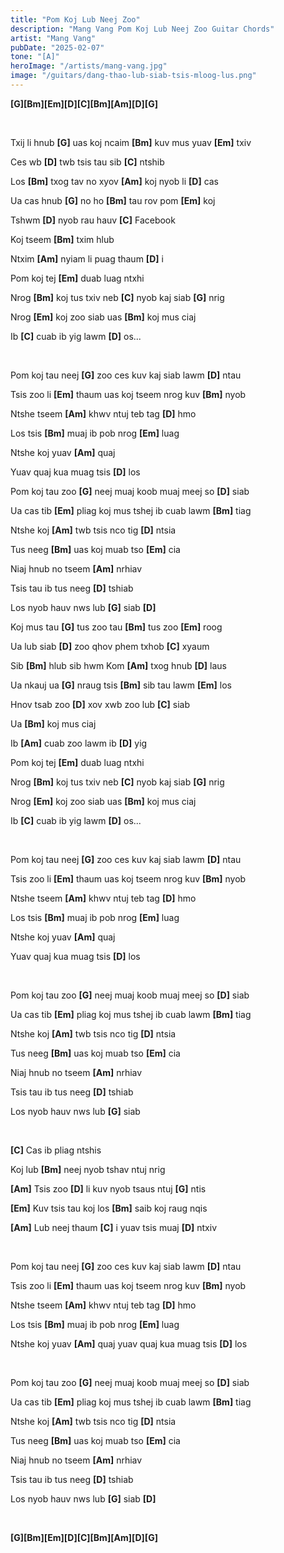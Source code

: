 ```yaml
---
title: "Pom Koj Lub Neej Zoo"
description: "Mang Vang Pom Koj Lub Neej Zoo Guitar Chords"
artist: "Mang Vang"
pubDate: "2025-02-07"
tone: "[A]"
heroImage: "/artists/mang-vang.jpg"
image: "/guitars/dang-thao-lub-siab-tsis-mloog-lus.png"
---
```


<b>[G][Bm][Em][D][C][Bm][Am][D][G]</b>

<br />

Txij li hnub <b>[G]</b> uas koj ncaim <b>[Bm]</b> kuv mus yuav <b>[Em]</b> txiv

Ces wb <b>[D]</b> twb tsis tau sib <b>[C]</b> ntshib

Los <b>[Bm]</b> txog tav no xyov <b>[Am]</b> koj nyob li <b>[D]</b> cas

Ua cas hnub <b>[G]</b> no ho <b>[Bm]</b> tau rov pom <b>[Em]</b> koj

Tshwm <b>[D]</b> nyob rau hauv <b>[C]</b> Facebook

Koj tseem <b>[Bm]</b> txim hlub

Ntxim <b>[Am]</b> nyiam li puag thaum <b>[D]</b> i

Pom koj tej <b>[Em]</b> duab luag ntxhi

Nrog <b>[Bm]</b> koj tus txiv neb <b>[C]</b> nyob kaj siab <b>[G]</b> nrig

Nrog <b>[Em]</b> koj zoo siab uas <b>[Bm]</b> koj mus ciaj

Ib <b>[C]</b> cuab ib yig lawm <b>[D]</b> os...

<br />

Pom koj tau neej <b>[G]</b> zoo ces kuv kaj siab lawm <b>[D]</b> ntau

Tsis zoo li <b>[Em]</b> thaum uas koj tseem nrog kuv <b>[Bm]</b> nyob

Ntshe tseem <b>[Am]</b> khwv ntuj teb tag <b>[D]</b> hmo

Los tsis <b>[Bm]</b> muaj ib pob nrog <b>[Em]</b> luag

Ntshe koj yuav <b>[Am]</b> quaj

Yuav quaj kua muag tsis <b>[D]</b> los

Pom koj tau zoo <b>[G]</b> neej muaj koob muaj meej so <b>[D]</b> siab

Ua cas tib <b>[Em]</b> pliag koj mus tshej ib cuab lawm <b>[Bm]</b> tiag

Ntshe koj <b>[Am]</b> twb tsis nco tig <b>[D]</b> ntsia

Tus neeg <b>[Bm]</b> uas koj muab tso <b>[Em]</b> cia

Niaj hnub no tseem <b>[Am]</b> nrhiav

Tsis tau ib tus neeg <b>[D]</b> tshiab

Los nyob hauv nws lub <b>[G]</b> siab <b>[D]</b>

Koj mus tau <b>[G]</b> tus zoo tau <b>[Bm]</b> tus zoo <b>[Em]</b> roog

Ua lub siab <b>[D]</b> zoo qhov phem txhob <b>[C]</b> xyaum

Sib <b>[Bm]</b> hlub sib hwm Kom <b>[Am]</b> txog hnub <b>[D]</b> laus

Ua nkauj ua <b>[G]</b> nraug tsis <b>[Bm]</b> sib tau lawm <b>[Em]</b> los

Hnov tsab zoo <b>[D]</b> xov xwb zoo lub <b>[C]</b> siab

Ua <b>[Bm]</b> koj mus ciaj

Ib <b>[Am]</b> cuab zoo lawm ib <b>[D]</b> yig

Pom koj tej <b>[Em]</b> duab luag ntxhi

Nrog <b>[Bm]</b> koj tus txiv neb <b>[C]</b> nyob kaj siab <b>[G]</b> nrig

Nrog <b>[Em]</b> koj zoo siab uas <b>[Bm]</b> koj mus ciaj

Ib <b>[C]</b> cuab ib yig lawm <b>[D]</b> os...

<br />

Pom koj tau neej <b>[G]</b> zoo ces kuv kaj siab lawm <b>[D]</b> ntau

Tsis zoo li <b>[Em]</b> thaum uas koj tseem nrog kuv <b>[Bm]</b> nyob

Ntshe tseem <b>[Am]</b> khwv ntuj teb tag <b>[D]</b> hmo

Los tsis <b>[Bm]</b> muaj ib pob nrog <b>[Em]</b> luag

Ntshe koj yuav <b>[Am]</b> quaj

Yuav quaj kua muag tsis <b>[D]</b> los

<br />

Pom koj tau zoo <b>[G]</b> neej muaj koob muaj meej so <b>[D]</b> siab

Ua cas tib <b>[Em]</b> pliag koj mus tshej ib cuab lawm <b>[Bm]</b> tiag

Ntshe koj <b>[Am]</b> twb tsis nco tig <b>[D]</b> ntsia

Tus neeg <b>[Bm]</b> uas koj muab tso <b>[Em]</b> cia

Niaj hnub no tseem <b>[Am]</b> nrhiav

Tsis tau ib tus neeg <b>[D]</b> tshiab

Los nyob hauv nws lub <b>[G]</b> siab

<br />

<b>[C]</b> Cas ib pliag ntshis

Koj lub <b>[Bm]</b> neej nyob tshav ntuj nrig

<b>[Am]</b> Tsis zoo <b>[D]</b> li kuv nyob tsaus ntuj <b>[G]</b> ntis

<b>[Em]</b> Kuv tsis tau koj los <b>[Bm]</b> saib koj raug nqis

<b>[Am]</b> Lub neej thaum <b>[C]</b> i yuav tsis muaj <b>[D]</b> ntxiv

<br />

Pom koj tau neej <b>[G]</b> zoo ces kuv kaj siab lawm <b>[D]</b> ntau

Tsis zoo li <b>[Em]</b> thaum uas koj tseem nrog kuv <b>[Bm]</b> nyob

Ntshe tseem <b>[Am]</b> khwv ntuj teb tag <b>[D]</b> hmo

Los tsis <b>[Bm]</b> muaj ib pob nrog <b>[Em]</b> luag

Ntshe koj yuav <b>[Am]</b> quaj yuav quaj kua muag tsis <b>[D]</b> los

<br />

Pom koj tau zoo <b>[G]</b> neej muaj koob muaj meej so <b>[D]</b> siab

Ua cas tib <b>[Em]</b> pliag koj mus tshej ib cuab lawm <b>[Bm]</b> tiag

Ntshe koj <b>[Am]</b> twb tsis nco tig <b>[D]</b> ntsia

Tus neeg <b>[Bm]</b> uas koj muab tso <b>[Em]</b> cia

Niaj hnub no tseem <b>[Am]</b> nrhiav

Tsis tau ib tus neeg <b>[D]</b> tshiab

Los nyob hauv nws lub <b>[G]</b> siab <b>[D]</b>

<br />

<b>[G][Bm][Em][D][C][Bm][Am][D][G]</b>

